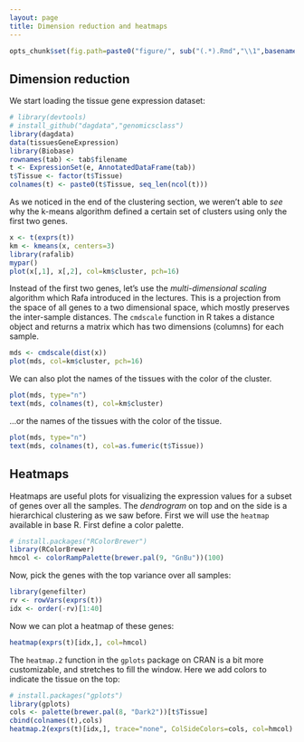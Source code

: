 ```yaml
---
layout: page
title: Dimension reduction and heatmaps
---
```


```r
opts_chunk$set(fig.path=paste0("figure/", sub("(.*).Rmd","\\1",basename(knitr:::knit_concord$get('infile'))), "-"))
```

## Dimension reduction

We start loading the tissue gene expression dataset:

```r
# library(devtools)
# install_github("dagdata","genomicsclass")
library(dagdata)
data(tissuesGeneExpression)
library(Biobase)
rownames(tab) <- tab$filename
t <- ExpressionSet(e, AnnotatedDataFrame(tab))
t$Tissue <- factor(t$Tissue)
colnames(t) <- paste0(t$Tissue, seq_len(ncol(t)))
```

As we noticed in the end of the clustering section, we weren't able to
*see* why the k-means algorithm defined a certain set of clusters
using only the first two genes.

```r
x <- t(exprs(t))
km <- kmeans(x, centers=3)
library(rafalib)
mypar()
plot(x[,1], x[,2], col=km$cluster, pch=16)
```

Instead of the first two genes, let's use the *multi-dimensional
scaling* algorithm which Rafa introduced in the lectures. This is a
projection from the space of all genes to a two dimensional space,
which mostly preserves the inter-sample distances. The `cmdscale`
function in R takes a distance object and returns a matrix which has
two dimensions (columns) for each sample.

```r
mds <- cmdscale(dist(x))
plot(mds, col=km$cluster, pch=16)
```

We can also plot the names of the tissues with the color of the cluster.

```r
plot(mds, type="n")
text(mds, colnames(t), col=km$cluster)
```

...or the names of the tissues with the color of the tissue.

```r
plot(mds, type="n")
text(mds, colnames(t), col=as.fumeric(t$Tissue))
```

## Heatmaps

Heatmaps are useful plots for visualizing the expression values for a
subset of genes over all the samples. The *dendrogram* on top and on
the side is a hierarchical clustering as we saw before. First we will
use the `heatmap` available in base R. First define a color palette.

```r
# install.packages("RColorBrewer")
library(RColorBrewer)
hmcol <- colorRampPalette(brewer.pal(9, "GnBu"))(100)
```

Now, pick the genes with the top variance over all samples:

```r
library(genefilter)
rv <- rowVars(exprs(t))
idx <- order(-rv)[1:40]
```

Now we can plot a heatmap of these genes:

```r
heatmap(exprs(t)[idx,], col=hmcol)
```

The `heatmap.2` function in the `gplots` package on CRAN is a bit more
customizable, and stretches to fill the window. Here we add colors to
indicate the tissue on the top:

```r
# install.packages("gplots")
library(gplots)
cols <- palette(brewer.pal(8, "Dark2"))[t$Tissue]
cbind(colnames(t),cols)
heatmap.2(exprs(t)[idx,], trace="none", ColSideColors=cols, col=hmcol)
```

